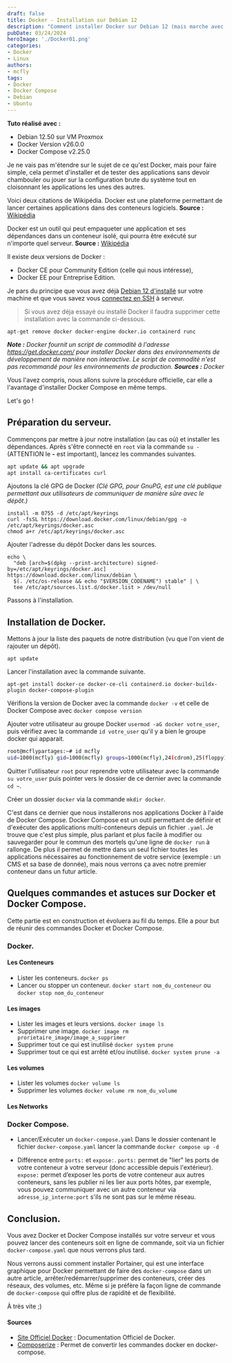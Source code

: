 ---
draft: false
title: Docker - Installation sur Debian 12
description: "Comment installer Docker sur Debian 12 (mais marche avec Ubuntu) et découvrir la conteneurisation"
pubDate: 03/24/2024
heroImage: './Docker01.png'
categories: 
- Docker
- Linux
authors: 
- mcfly
tags:
- Docker
- Docker Compose
- Debian
- Ubuntu
---

**Tuto réalisé avec :**
* Debian 12.50 sur VM Proxmox
* Docker Version v26.0.0
* Docker Compose v2.25.0

Je ne vais pas m'étendre sur le sujet de ce qu'est Docker, mais pour faire simple, cela permet d'installer et de tester des applications sans devoir chambouler ou jouer sur la configuration brute du système tout en cloisonnant les applications les unes des autres.

Voici deux citations de Wikipédia.
<Alert type="info">Docker est une plateforme permettant de lancer certaines applications dans des conteneurs logiciels. **Source :** [Wikipédia](https://fr.wikipedia.org/wiki/Docker_(logiciel))</Alert>

<Alert type="info">Docker est un outil qui peut empaqueter une application et ses dépendances dans un conteneur isolé, qui pourra être exécuté sur n'importe quel serveur. **Source :** [Wikipédia](https://fr.wikipedia.org/wiki/Docker_(logiciel))</Alert>


Il existe deux versions de Docker :
* Docker CE pour Community Edition (celle qui nous intéresse),
* Docker EE pour Entreprise Edition.

Je pars du principe que vous avez déjà [Debian 12 d'installé](./../linux_debian_12_installation/) sur votre machine et que vous savez vous [connectez en SSH](../ssh_connexion/) à serveur.


>Si vous avez déja essayé ou installé Docker il faudra supprimer cette installation avec la commande ci-dessous.
```
apt-get remove docker docker-engine docker.io containerd runc
```

***Note :** Docker fournit un script de commodité à l'adresse https://get.docker.com/ pour installer Docker dans des environnements de développement de manière non interactive. Le script de commodité n'est pas recommandé pour les environnements de production. **Sources :** Docker*

Vous l'avez compris, nous allons suivre la procédure officielle, car elle a l'avantage d'installer Docker Compose en même temps.

Let's go !

## Préparation du serveur.
Commençons par mettre à jour notre installation (au cas où) et installer les dépendances. Après s'être connecté en `root` via la commande `su -` (ATTENTION le **-** est important), lancez les commandes suivantes.

```bash
apt update && apt upgrade
apt install ca-certificates curl
```

Ajoutons la clé GPG de Docker *(Clé GPG, pour GnuPG, est une clé publique permettant aux utilisateurs de communiquer de manière sûre avec le dépôt.)*
```
install -m 0755 -d /etc/apt/keyrings
curl -fsSL https://download.docker.com/linux/debian/gpg -o /etc/apt/keyrings/docker.asc
chmod a+r /etc/apt/keyrings/docker.asc
```

Ajouter l'adresse du dépôt Docker dans les sources.
```
echo \
  "deb [arch=$(dpkg --print-architecture) signed-by=/etc/apt/keyrings/docker.asc] https://download.docker.com/linux/debian \
  $(. /etc/os-release && echo "$VERSION_CODENAME") stable" | \
  tee /etc/apt/sources.list.d/docker.list > /dev/null
```

Passons à l'installation.

## Installation de Docker.
Mettons à jour la liste des paquets de notre distribution (vu que l'on vient de rajouter un dépôt).
```
apt update
```

Lancer l'installation avec la commande suivante.
```
apt-get install docker-ce docker-ce-cli containerd.io docker-buildx-plugin docker-compose-plugin
```

Vérifions la version de Docker avec la commande `docker -v` et celle de Docker Compose avec `docker compose version`

Ajouter votre utilisateur au groupe Docker `usermod -aG docker votre_user`, puis vérifiez avec la commande `id votre_user` qu'il y a bien le groupe docker qui apparait.

```bash
root@mcflypartages:~# id mcfly
uid=1000(mcfly) gid=1000(mcfly) groups=1000(mcfly),24(cdrom),25(floppy),29(audio),30(dip),44(video),46(plugdev),108(netdev),998(docker)
```

Quitter l'utilisateur `root` pour reprendre votre utilisateur avec la commande `su votre_user` puis pointer vers le dossier de ce dernier avec la commande `cd ~`.

Créer un dossier `docker` via la commande `mkdir docker`.

C'est dans ce dernier que nous installerons nos applications Docker à l'aide de Docker Compose. Docker Compose est un outil permettant de définir et d'exécuter des applications multi-conteneurs depuis un fichier `.yaml`. Je trouve que c'est plus simple, plus parlant et plus facile à modifier ou sauvegarder pour le commun des mortels qu'une ligne de `docker run` à rallonge. De plus il permet de mettre dans un seul fichier toutes les applications nécessaires au fonctionnement de votre service (exemple : un CMS et sa base de donnée), mais nous verrons ça avec notre premier conteneur dans un futur article.


## Quelques commandes et astuces sur Docker et Docker Compose.

Cette partie est en construction et évoluera au fil du temps. Elle a pour but de réunir des commandes Docker et Docker Compose.

### Docker.
#### Les Conteneurs
* Lister les conteneurs.
`docker ps`
* Lancer ou stopper un conteneur.
`docker start nom_du_conteneur` ou `docker stop nom_du_conteneur`

#### Les images
* Lister les images et leurs versions.
`docker image ls`
* Supprimer une image.
`docker image rm prorietaire_image/image_a_supprimer`
* Supprimer tout ce qui est inutilisé
`docker system prune`
* Supprimer tout ce qui est arrêté et/ou inutilisé.
`docker system prune -a`

#### Les volumes
* Lister les volumes
`docker volume ls`
* Supprimer les volumes
`docker volume rm nom_du_volume`

#### Les Networks
### Docker Compose.
* Lancer/Exécuter un `docker-compose.yaml`
Dans le dossier contenant le fichier `docker-compose.yaml` lancer la commande `docker compose up -d`

* Différence entre `ports:` et `expose:`.
`ports:` permet de "lier" les ports de votre conteneur à votre serveur (donc accessible depuis l'extérieur). 
`expose:` permet d’exposer les ports de votre conteneur aux autres conteneurs, sans les publier ni les lier aux ports hôtes, par exemple, vous pouvez communiquer avec un autre conteneur via `adresse_ip_interne:port` s'ils ne sont pas sur le même réseau.

## Conclusion.
Vous avez Docker et Docker Compose installés sur votre serveur et vous pouvez lancer des conteneurs soit en ligne de commande, soit via un fichier `docker-compose.yaml` que nous verrons plus tard.

Nous verrons aussi comment installer Portainer, qui est une interface graphique pour Docker permettant de faire des `docker-compose` dans un autre article, arrêter/redémarrer/supprimer des conteneurs, créer des réseaux, des volumes, etc. Même si je préfère la façon ligne de commande de `docker-compose` qui offre plus de rapidité et de flexibilité.

À très vite ;)


#### Sources
* [Site Officiel Docker](https://docs.docker.com/engine/install/debian/) : Documentation Officiel de Docker.
* [Composerize](https://www.composerize.com/) : Permet de convertir les commandes docker en docker-compose.
